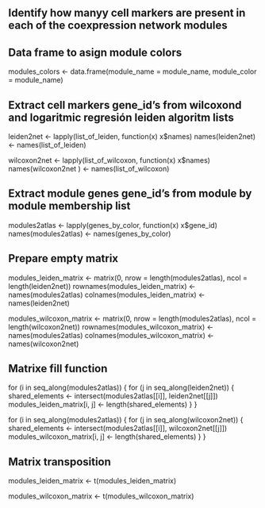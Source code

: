 ## Identify how manyy cell markers are present in each of the coexpression network modules

## Data frame to asign module colors
modules_colors <- data.frame(module_name = module_name, module_color = module_name)

## Extract cell markers gene_id's from wilcoxond and logaritmic regresión leiden algoritm lists
leiden2net <- lapply(list_of_leiden, function(x) x$names)
names(leiden2net) <- names(list_of_leiden)

wilcoxon2net <- lapply(list_of_wilcoxon, function(x) x$names)
names(wilcoxon2net ) <- names(list_of_wilcoxon)

## Extract module genes gene_id's from module by module membership list
modules2atlas <- lapply(genes_by_color, function(x) x$gene_id)
names(modules2atlas) <- names(genes_by_color)

## Prepare empty matrix
modules_leiden_matrix <- matrix(0, nrow = length(modules2atlas), ncol = length(leiden2net))
rownames(modules_leiden_matrix) <- names(modules2atlas)
colnames(modules_leiden_matrix) <- names(leiden2net)

modules_wilcoxon_matrix <- matrix(0, nrow = length(modules2atlas), ncol = length(wilcoxon2net))
rownames(modules_wilcoxon_matrix) <- names(modules2atlas)
colnames(modules_wilcoxon_matrix) <- names(wilcoxon2net)

## Matrixe fill function
for (i in seq_along(modules2atlas)) {
  for (j in seq_along(leiden2net)) {
    shared_elements <- intersect(modules2atlas[[i]], leiden2net[[j]])
    modules_leiden_matrix[i, j] <- length(shared_elements)
  }
}

for (i in seq_along(modules2atlas)) {
  for (j in seq_along(wilcoxon2net)) {
    shared_elements <- intersect(modules2atlas[[i]], wilcoxon2net[[j]])
    modules_wilcoxon_matrix[i, j] <- length(shared_elements)
  }
}

## Matrix transposition
modules_leiden_matrix <- t(modules_leiden_matrix)

modules_wilcoxon_matrix <- t(modules_wilcoxon_matrix)


  
